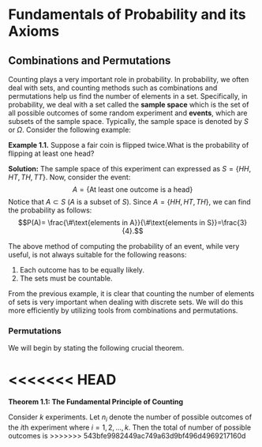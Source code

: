 # Fundamentals of Probability and its Axioms

## Combinations and Permutations
Counting plays a very important role in probability. In probability, we often deal with sets, and counting methods such as combinations and permutations help us find the number of elements in a set. Specifically, in probability, we deal with a set called the **sample space** which is the set of all possible outcomes of some random experiment and **events**, which are subsets of the sample space. Typically, the sample space is denoted by $S$ or $\Omega.$ Consider the following example:

**Example 1.1.**
Suppose a fair coin is flipped twice.What is the probability of flipping at least one head?

**Solution:**
The sample space of this experiment can expressed as $S=\{HH,HT,TH,TT\}$. Now, consider the event:
$$A=\{\text{At least one outcome is a head}\}$$
Notice that $A\subset S$ ($A$ is a subset of $S$). Since $A=\{HH,HT,TH\},$ we can find the probability as follows:
$$P(A)= \frac{\#\text{elements in A}}{\#\text{elements in S}}=\frac{3}{4}.$$

The above method of computing the probability of an event, while very useful, is not always suitable for the following reasons:

  1. Each outcome has to be equally likely.
  2. The sets must be countable. 
  
From the previous example, it is clear that counting the number of elements of sets is very important when dealing with discrete sets. We will do this more efficiently by utilizing tools from combinations and permutations.

### Permutations

We will begin by stating the following crucial theorem.

<<<<<<< HEAD
=======
**Theorem 1.1: The Fundamental Principle of Counting**

Consider $k$ experiments. Let $n_i$ denote the number of possible outcomes of the $i$th experiment where $i=1,2,\dots,k.$ Then the total of number of possible outcomes is
\begin{equation} 
n_1\times n_2\times\cdots\times n_k 
(\#eq:Ftc)
\end{equation}
>>>>>>> 543bfe9982449ac749a63d9bf496d4969217160d
